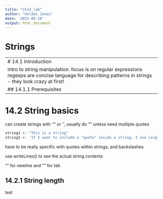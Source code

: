```yaml
---
title: "Ch14_lab"
author: "Holden Jones"
date: '2022-09-28'
output: html_document
---
```


# Strings


--------------------------------------------------------------------------------
# 14.1 Introduction

intro to string manipulation. focus is on regular expressions
regexps are concise language for describing patterns in strings - they look crazy
  at first!
  
## 14.1.1 Prerequisites
```r
library(tidyverse)
```


--------------------------------------------------------------------------------
# 14.2 String basics

can create strings with "" or '', usually do "" unless need multiple quotes
```r
string1 <- "This is a string"
string2 <- 'If I want to include a "quote" inside a string, I use single quotes'
```

have to be really specific with quotes within strings, and backslashes

use writeLines() to see the actual string contents

"\n" for newline and "\n" for tab

## 14.2.1 String length

test


